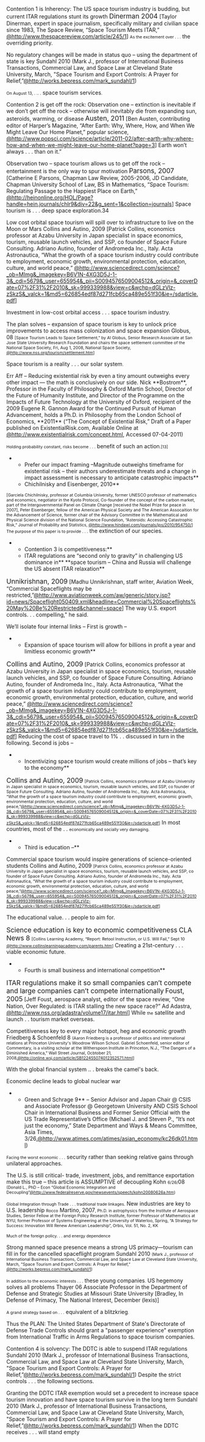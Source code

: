 Contention 1 is Inherency:
The US space tourism industry is budding, but current ITAR regulations stunt its growth
<span style="font-size: 13pt;">Dinerman 2004</span>
[Taylor Dinerman, expert in space journalism, specifically military and civilian space since 1983, The Space Review, “Space Tourism Meets ITAR,” <span style="color: #3333cc;">[[@http://www.thespacereview.com/article/245/1]]</span>]
<span style="font-size: 8pt;">As the excitement over . . .</span> the overriding priority.

No regulatory changes will be made in status quo – using the department of state is key
Sundahl 2010
(Mark J., professor of International Business Transactions, Commercial Law, and Space Law at Cleveland State University, March, "Space Tourism and Export Controls: A Prayer for Relief,”<span style="color: #3333cc;">[[@http://works.bepress.com/mark_sundahl/1]]</span>)

<span style="font-size: 8pt;">On August 13, . .. .</span> space tourism services<span style="font-size: 8pt;">.</span>

Contention 2 is get off the rock:
Observation one – extinction is inevitable if we don’t get off the rock – otherwise will inevitably die from expanding sun, asteroids, warming, or disease
<span style="font-size: 13pt;">Austen, 2011</span>
[Ben Austen, contributing editor of Harper’s Magazine, “After Earth: Why, Where, How, and When We Might Leave Our Home Planet,” popular science, <span style="color: #3333cc;">[[@http://www.popsci.com/science/article/2011-02/after-earth-why-where-how-and-when-we-might-leave-our-home-planet?page=3]]</span>]
Earth won’t always . . . than on it.”

Observation two – space tourism allows us to get off the rock – entertainment is the only way to spur motivation
<span style="font-size: 13pt;">Parsons, 2007</span>
[Catherine E Parsons, Chapman Law Review, 2005-2006, JD Candidate, Chapman University School of Law, BS in Mathematics, “Space Tourism: Regulating Passage to the Happiest Place on Earth,” <span style="color: #3333cc;">[[@http://heinonline.org/HOL/Page?handle=hein.journals/chlr9&div=22&g_sent=1&collection=journals]]</span>]
Space tourism is . . . deep space exploration.34

Low cost orbital space tourism will spill over to infrastructure to live on the Moon or Mars
Collins and Autino, 2009
[Patrick Collins, economics professor at Azabu University in Japan specialist in space economics, tourism, reusable launch vehicles, and SSP, co founder of Space Future Consulting. Adriano Autino, founder of Andromeda Inc., Italy. Acta Astronautica, “What the growth of a space tourism industry could contribute to employment, economic growth, environmental protection, education, culture, and world peace,” <span style="color: #3333cc;">[[@http://www.sciencedirect.com/science?_ob=MImg&_imagekey=B6V1N-4XG3D5J-1-3&_cdi=5679&_user=655954&_pii=S0094576509004512&_origin=&_coverDate=07%2F31%2F2010&_sk=999339988&view=c&wchp=dGLzVlz-zSkzS&_valck=1&md5=626854edf87d271fcb65ca489e551f30&ie=/sdarticle.pdf]]</span>]

Investment in low-cost orbital access . . . space tourism industry.


The plan solves – expansion of space tourism is key to unlock price improvements to access mass colonization and space expansion
Globus, 08
<span style="font-size: 8pt;">[Space Tourism Leads to Space Settlement,” by Al Globus, Senior Research Associate at San Jose State University Research Foundation and chairs the space settlement committee of the National Space Society, Fri, Aug 1, 2008, National Space Society, <span style="color: #3333cc;">[[@http://www.nss.org/tourism/settlement.htm]]</span>]</span>

Space tourism is a reality . . . our solar system<span style="font-size: 8pt;">.</span>


Err Aff – Reducing existential risk by even a tiny amount outweighs every other impact — the math is conclusively on our side.
Nick **Bostrom**, Professor in the Faculty of Philosophy & Oxford Martin School, Director of the Future of Humanity Institute, and Director of the Programme on the Impacts of Future Technology at the University of Oxford, recipient of the 2009 Eugene R. Gannon Award for the Continued Pursuit of Human Advancement, holds a Ph.D. in Philosophy from the London School of Economics, **2011** (“The Concept of Existential Risk,” Draft of a Paper published on ExistentialRisk.com, Available Online at <span style="color: #3333cc;">[[@http://www.existentialrisk.com/concept.html]]</span>, Accessed 07-04-2011)

<span style="font-size: 8pt;">Holding probability constant, risks become . . .</span> benefit of such an action<span style="font-size: 8pt;">.[13]</span>

**Prefer our impact framing –Magnitude outweighs timeframe for existential risk – their authors underestimate threats and a change in impact assessment is necessary to anticipate catastrophic impacts**
**Chichilnisky and Eisenberger, 2010**
<span style="font-size: 8pt;">[Garciela Chichilnisky, professor at Columbia University, former UNESCO professor of mathematics and economics, negotiator in the Kyoto Protocol, Co-founder of the concept of the carbon market, part of the Intergovernmental Panel on Climate Change [received the Nobel Prize for peace in 2007], Peter Eisenberger, fellow of the American Physical Society and The American Assocaition for the Advancement of Science, former chair of the Advisory Committee in the Mathematical and Physical Science division of the National Science Foundation, “Asteroids: Accessing Catastrophic Risk,” Journal of Probability and Statistics, <span style="color: #3333cc;">[[@http://www.hindawi.com/journals/jps/2010/954750/]]</span>]</span>
<span style="font-size: 8pt;">The purpose of this paper is to provide . . .</span> the extinction of our species.

**Contention 3 is competitiveness:**
**ITAR regulations are “second only to gravity” in challenging US dominance in** <span class="apple-converted-space"> </span>**space tourism – China and Russia will challenge the US absent ITAR relaxation**
<span style="font-size: 13pt;">Unnikrishnan, 2009</span>
[Madhu Unnikrishnan, staff writer, Aviation Week, “Commercial Spaceflights may be restricted,”<span style="color: #3333cc;">[[@http://www.aviationweek.com/aw/generic/story.jsp?id=news/Spaceflight050409.xml&headline=Commercial%20Spaceflights%20May%20Be%20Restricted&channel=space]]</span>]
The way U.S. export controls. . . compelling," he said.

We’ll isolate four internal links –
First is growth –
**Expansion of space tourism will allow for billions in profit a year and limitless economic growth**
<span style="font-size: 13pt;">Collins and Autino, 2009</span>
[Patrick Collins, economics professor at Azabu University in Japan specialist in space economics, tourism, reusable launch vehicles, and SSP, co founder of Space Future Consulting. Adriano Autino, founder of Andromeda Inc., Italy. Acta Astronautica, “What the growth of a space tourism industry could contribute to employment, economic growth, environmental protection, education, culture, and world peace,” <span style="color: #3333cc;">[[@http://www.sciencedirect.com/science?_ob=MImg&_imagekey=B6V1N-4XG3D5J-1-3&_cdi=5679&_user=655954&_pii=S0094576509004512&_origin=&_coverDate=07%2F31%2F2010&_sk=999339988&view=c&wchp=dGLzVlz-zSkzS&_valck=1&md5=626854edf87d271fcb65ca489e551f30&ie=/sdarticle.pdf]]</span>]
Reducing the cost of space travel to 1% . . discussed in turn in the following.
Second is jobs –
**Incentivizing space tourism would create millions of jobs – that’s key to the economy**
<span style="font-size: 13pt;">Collins and Autino, 2009</span>
<span style="font-size: 8pt;">[Patrick Collins, economics professor at Azabu University in Japan specialist in space economics, tourism, reusable launch vehicles, and SSP, co founder of Space Future Consulting. Adriano Autino, founder of Andromeda Inc., Italy. Acta Astronautica, “What the growth of a space tourism industry could contribute to employment, economic growth, environmental protection, education, culture, and world peace,”<span style="color: #3333cc;">[[@http://www.sciencedirect.com/science?_ob=MImg&_imagekey=B6V1N-4XG3D5J-1-3&_cdi=5679&_user=655954&_pii=S0094576509004512&_origin=&_coverDate=07%2F31%2F2010&_sk=999339988&view=c&wchp=dGLzVlz-zSkzS&_valck=1&md5=626854edf87d271fcb65ca489e551f30&ie=/sdarticle.pdf]]</span>]</span>
In most countries, most of the . . <span style="font-size: 8pt;">economically and socially very damaging.</span>
**Third is education –**
Commercial space tourism would inspire generations of science-oriented students
Collins and Autino, 2009
<span style="font-size: 8pt;">[Patrick Collins, economics professor at Azabu University in Japan specialist in space economics, tourism, reusable launch vehicles, and SSP, co founder of Space Future Consulting. Adriano Autino, founder of Andromeda Inc., Italy. Acta Astronautica, “What the growth of a space tourism industry could contribute to employment, economic growth, environmental protection, education, culture, and world peace,”<span style="color: #3333cc;">[[@http://www.sciencedirect.com/science?_ob=MImg&_imagekey=B6V1N-4XG3D5J-1-3&_cdi=5679&_user=655954&_pii=S0094576509004512&_origin=&_coverDate=07%2F31%2F2010&_sk=999339988&view=c&wchp=dGLzVlz-zSkzS&_valck=1&md5=626854edf87d271fcb65ca489e551f30&ie=/sdarticle.pdf]]</span>]</span>

The educational value. . . people to aim for.

<span style="font-size: 13pt;">Science education is key to economic competitiveness</span>
<span style="font-size: 13pt;">CLA News 8</span>
<span style="font-size: 8pt;">[Collins Learning Academy, “Report: Retool Instruction, or U.S. Will Fail,” Sept 10</span> <span style="color: #3333cc; font-size: 8pt;">[[@http://www.collinslearningacademy.com/parents.htm]]</span><span style="font-size: 8pt;">]</span>
Creating a 21st-century . . . viable economic future.

**Fourth is small business and international competition**
<span style="font-size: 13pt;">ITAR regulations make it so small companies can’t compete and large companies can’t compete internationally</span>
<span style="font-size: 13pt;">Foust, 2005</span>
[Jeff Foust, aerospace analyst, editor of the space review, “One Nation, Over Regulated: is ITAR stalling the new space race?” Ad Adastra, <span style="color: #3333cc;">[[@http://www.nss.org/adastra/volume17/itar.html]]</span>]
While <span style="font-size: 8pt;">the</span> satellite and launch . . tourism market overseas.

Competitiveness key to every major hotspot, heg and economic growth
Friedberg & Schoenfeld 8 <span style="font-size: 8pt;">(Aaron Friedberg is a professor of politics and international relations at Princeton University's Woodrow Wilson School. Gabriel Schoenfeld, senior editor of Commentary, is a visiting scholar at the Witherspoon Institute in Princeton, N.J., “The Dangers of a Diminished America,” Wall Street Journal, Ocbtober 21, 2008,</span><span style="color: #3366bb; font-size: 8pt;">[[@http://online.wsj.com/article/SB122455074012352571.html]]</span><span style="font-size: 8pt;">]</span>

With the global financial system .. . breaks the camel's back.

Economic decline leads to global nuclear war
**Green and Schrage 9** – Senior Advisor and Japan Chair @ CSIS and Associate Professor @ Georgetown University AND CSIS School Chair in International Business and Former Senior Official with the US Trade Representative’s Office (Michael J. and Steven P., “It’s not just the economy,” State Department and Ways & Means Committee, Asia Times, 3/26,<span style="color: #0000f1;">[[@http://www.atimes.com/atimes/asian_economy/kc26dk01.html]]</span>)
<span style="font-size: 8pt;">Facing the worst economic . . .</span> security rather than seeking relative gains through unilateral approaches.

The U.S. is still critical- trade, investment, jobs, and remittance exportation make this true – this article is ASSUMPTIVE of decoupling
Kohn<span class="apple-converted-space"> </span><span style="font-size: 8pt;">6/26/</span>08 <span style="font-size: 8pt;">(Donald L., PhD – Econ “Global Economic Integration and Decoupling”<span style="color: #3333cc;">[[@http://www.federalreserve.gov/newsevents/speech/kohn20080626a.htm]]</span>)</span>

<span style="font-size: 8pt;">Global Integration through Trade . . . traditional trade linkages.</span>
New industries are key to U.S. leadership
<span style="font-size: 8pt;">Rocco</span> Martino, 2007<span style="font-size: 8pt;">, Ph.D. in astrophysics from the Institute of Aerospace Studies, Senior Fellow at the Foreign Policy Research Institute, former Professor of Mathematics at NYU, former Professor of Systems Engineering at the University of Waterloo, Spring, “A Strategy for Success: Innovation Will Renew American Leadership”, Orbis, Vol. 51, No. 2, KK</span>

<span style="font-size: 8pt;">Much of the foreign policy. . . and energy dependence</span>

Strong manned space presence means a strong US primacy—tourism can fill in for the cancelled spaceflight program
Sundahl 2010
<span style="font-size: 8pt;">(Mark J., professor of International Business Transactions, Commercial Law, and Space Law at Cleveland State University, March, "Space Tourism and Export Controls: A Prayer for Relief,”</span> <span style="color: #3333cc; font-size: 8pt;">[[@http://works.bepress.com/mark_sundahl/1]]</span><span style="font-size: 8pt;">)</span>

<span style="font-size: 8pt;">In addition to the economic interests . . .</span> these young companies<span style="font-size: 8pt;">.</span>
US hegemony solves all problems
Thayer 06 Associate Professor in the Department of Defense and Strategic Studies at Missouri State University [Bradley, In Defense of Primacy, The National Interest, December (lexis)]

<span style="font-size: 8pt;">A grand strategy based on . . .</span> equivalent of a blitzkrieg<span style="font-size: 8pt;">.</span>

Thus the PLAN: The United States Department of State's Directorate of Defense Trade Controls should grant a "passenger experience" exemption from International Traffic in Arms Regulations to space tourism companies.

Contention 4 is solvency:
The DDTC is able to suspend ITAR regulations
Sundahl 2010
(Mark J., professor of International Business Transactions, Commercial Law, and Space Law at Cleveland State University, March, "Space Tourism and Export Controls: A Prayer for Relief,”<span style="color: #3333cc;">[[@http://works.bepress.com/mark_sundahl/1]]</span>)
Despite the strict controls . . . the following sections.

Granting the DDTC ITAR exemption would set a precedent to increase space tourism innovation and have space tourism survive in the long term
Sundahl 2010
(Mark J., professor of International Business Transactions, Commercial Law, and Space Law at Cleveland State University, March, "Space Tourism and Export Controls: A Prayer for Relief,”<span style="color: #3333cc;">[[@http://works.bepress.com/mark_sundahl/1]]</span>)
When the DDTC receives . . . will stand empty
